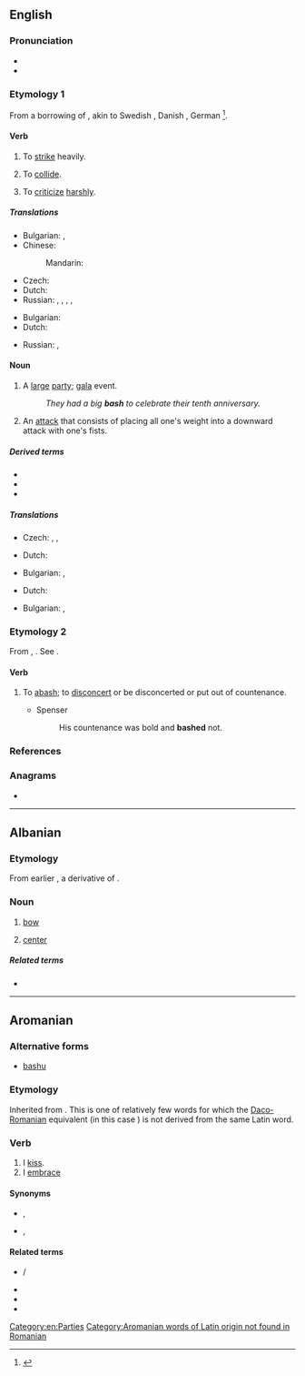 {{also|Bash}}
==English==

===Pronunciation===
* {{IPA|/bæʃ/|lang=en}}
* {{rhymes|æʃ|lang=en}}

===Etymology 1===
From a borrowing of {{bor|en|non|*baska|t=to strike}}, akin to Swedish {{m|sv|basa||to baste, whip, lash, flog}}, Danish {{m|da|baske||to beat, strike, cudgel}}, German {{m|de|patschen||to slap}}<ref>{{R:ODS online|baske}}</ref>.

====Verb====
{{en-verb|es}}

# To [[strike]] heavily.
#: {{ux|en|He '''bashed''' himself against the door.}}
#: {{ux|en|The thugs kept '''bashing''' the [[cower]]ing victim.}}
# To [[collide]].
#: {{ux|en|Don't '''bash''' into me with that [[shopping trolley]].}}
# To [[criticize]] [[harsh]]ly.
#: {{ux|en|He '''bashed''' my [[idea]]s.}}

=====Translations=====
{{trans-top|to strike}}
* Bulgarian: {{t+|bg|фрасвам}}, {{t+|bg|удрям}}
* Chinese:
*: Mandarin: {{t+|cmn|揍|tr=zòu|sc=Hani}}
{{trans-mid}}
* Czech: {{t+|cs|udeřit|pf}}
* Dutch: {{t+|nl|neerslagen}}
* Russian: {{t+|ru|колоти́ть|impf}}, {{t+|ru|поколоти́ть|pf}}, {{t+|ru|бить|impf}}, {{t+|ru|поби́ть|pf}}, {{t+|ru|изби́ть|pf}}
{{trans-bottom}}

{{trans-see|collide}}

{{trans-top|to criticize}}
* Bulgarian: {{t+|bg|критикувам}}
* Dutch: {{t+|nl|kritiseren}}
{{trans-mid}}
* Russian: {{t+|ru|критикова́ть|impf}}, {{t+|ru|раскритикова́ть|pf}}
{{trans-bottom}}

====Noun====
{{en-noun|es}}

# A [[large]] [[party]]; [[gala]] event.
#: ''They had a big '''bash''' to celebrate their tenth anniversary.''
# An [[attack]] that consists of placing all one's weight into a downward attack with one's fists.

=====Derived terms=====
* {{l|en|basher}}
* {{l|en|bashment}}
* {{l|en|on the bash}}

=====Translations=====
{{trans-top|gala}}
* Czech: {{t|cs|raut|m}}, {{t+|cs|recepce|f}}, {{t+|cs|banket|m}}
{{trans-mid}}
* Dutch: {{t|nl|gala bal|n}}
{{trans-bottom}}

{{trans-top|an attack}}
* Bulgarian: {{t|bg|фрасване|n}}, {{t|bg|[[юмрук|юмручен]] [[удар]]|m}}
{{trans-mid}}
* Dutch: {{t+|nl|neerslagen|n}}
{{trans-bottom}}

{{checktrans-top|gala}}
* Bulgarian: {{t|bg|фрасване|n}}, {{t|bg|[[юмрук|юмручен]] [[удар]]|m}}
{{trans-mid}}
{{trans-bottom}}

===Etymology 2===
From {{etyl|ang|en}} {{m|ang|baschen}}, {{m|ang|baissen}}. See {{m|en|abash}}.

====Verb====
{{en-verb|bashes|bashing|bashed}}

# {{lb|en|obsolete|transitive}} To [[abash]]; to [[disconcert]] or be disconcerted or put out of countenance.
#* Spenser
#*: His countenance was bold and '''bashed''' not.

{{Webster 1913}}

===References===
<references/>

===Anagrams===
* {{anagrams|en|a=abhs|AHBs|Bahs|HABs|HBAs|Habs|bahs|habs|shab}}

[[Category:en:Parties]]

----

==Albanian==

===Etymology===
From earlier {{m|sq|*balsha}}, a derivative of {{m|sq|ballë}}.

===Noun===
{{sq-noun|m|bashë|bashi|bashët}}

# {{lb|sq|nautical}} [[bow]] {{qualifier|of ship}}
# [[center]] {{qualifier|of room or chamber}}

=====Related terms=====
* {{l|sq|ballë}}

----

==Aromanian==

===Alternative forms===
* [[bashu]]

===Etymology===
Inherited from {{etyl|la|rup}} {{m|la|bāsiō||I [[kiss]]}}. This is one of relatively few words for which the [[Daco-Romanian]] equivalent (in this case {{m|ro|săruta}}) is not derived from the same Latin word.

===Verb===
{{head|rup|verb|past participle|bãshatã}}

# I [[kiss]].
# I [[embrace]]

====Synonyms====
* {{sense|kiss}} {{l|rup|hiritsescu}}, {{l|rup|gugustedz}}
* {{sense|embrace}} {{l|rup|ambrãtsitedz}}, {{l|rup|ambrats}}

====Related terms====
* {{l|rup|bãshari}}/{{l|rup|bãshare}}
* {{l|rup|bãshat}}
* {{l|rup|dizbash}}
* {{l|rup|spribash}}

[[Category:Aromanian words of Latin origin not found in Romanian]]